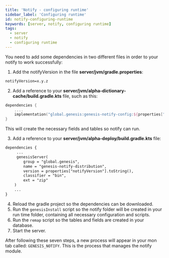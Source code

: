 ```yaml
---
title: 'Notify - configuring runtime'
sidebar_label: 'Configuring runtime'
id: notify-configuring-runtime
keywords: [server, notify, configuring runtime]
tags:
  - server
  - notify
  - configuring runtime
---
```


You need to add some dependencies in two different files in order to your notify to work successfully:

1. Add the notifyVersion in the file **server/jvm/gradle.properties**:

```xml
notifyVersion=x.y.z
```

2. Add a reference to your **server/jvm/alpha-dictionary-cache/build.gradle.kts** file, such as this:

```kotlin
dependencies {
    ....
    implementation("global.genesis:genesis-notify-config:${properties["notifyVersion"]}")
}
```
This will create the necessary fields and tables so notify can run.

3. Add a reference to your **server/jvm/alpha-deploy/build.gradle.kts** file:

```xml
dependencies {
     ...
     genesisServer(
        group = "global.genesis",
        name = "genesis-notify-distribution",
        version = properties["notifyVersion"].toString(),
        classifier = "bin",
        ext = "zip"
    )   
    ...
}
```

4. Reload the gradle project so the dependencies can be downloaded.
5. Run the `genesisInstall` script so the notify folder will be created in your run time folder, containing all necessary configuration and scripts.
6. Run the `remap` script so the tables and fields are created in your database.
7. Start the server.

After following these seven steps, a new process will appear in your mon tab called: `GENESIS_NOTIFY`. This is the process that manages the notify module.

